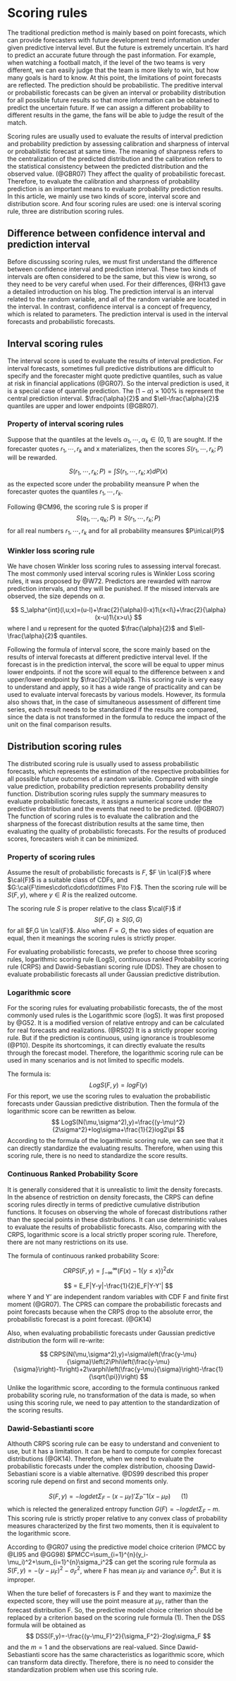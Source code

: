 # Scoring rules

The traditional prediction method is mainly based on point forecasts, which can provide forecasters with future development trend information under given predictive interval level. But the future is extremely uncertain. It's hard to predict an accurate future through the past information. For example, when watching a football match, if the level of the two teams is very different, we can easily judge that the team is more likely to win, but how many goals is hard to know. At this point, the limitations of point forecasts are reflected. The prediction should be probabilistic. The preditive interval or probabilistic forecasts can be given an interval or probability distribution for all possible future results so that more information can be obtained to predict the uncertain future. If we can assign a different probability to different results in the game, the fans will be able to judge the result of the match.

Scoring rules are usually used to evaluate the results of interval prediction and probability prediction by assessing calibration and sharpness of interval or probabilistic forecast at same time. The meaning of sharpness refers to the centralization of the predicted distribution and the calibration refers to the statistical consistency between the predicted distribution and the observed value. (@GBR07) They affect the quality of probabilistic forecast. Therefore, to evaluate the calibration and sharpness of probability prediction is an important means to evaluate probability prediction results. In this article, we mainly use two kinds of score, interval score and distribution score. And four scoring rules are used: one is interval scoring rule, three are distribution scoring rules.

## Difference between confidence interval and prediction interval

Before discussing scoring rules, we must first understand the difference between confidence interval and prediction interval. These two kinds of intervals are often considered to be the same, but this view is wrong, so they need to be very careful when used. For their differences, @RH13 gave a detailed introduction on his blog. The prediction interval is an interval related to the random variable, and all of the random variable are located in the interval. In contrast, confidence interval is a concept of frequency, which is related to parameters. The prediction interval is used in the interval forecasts and probabilistic forecasts.

## Interval scoring rules

The interval score is used to evaluate the results of interval prediction. For interval forecasts, sometimes full predictive distributions are difficult to specify and the forecaster might quote predictive quantiles, such as value at risk in financial applications (@GR07). So the interval prediction is used, it is a special case of quantile prediction. The $(1-\alpha)\times100\%$ is represent the central prediction interval. $\frac{\alpha}{2}$ and $\ell-\frac{\alpha}{2}$ quantiles are upper and lower endpoints (@GBR07).

### Property of interval scoring rules

Suppose that the quantiles at the levels $\alpha_1,\cdots,\alpha_k\in(0,1)$ are sought. If the forecaster quotes $r_1,\cdots,r_k$ and x materializes, then the scores $S(r_1,\cdots,r_k;P)$ will be rewarded. 

$$S(r_1,\cdots,r_k;P)=\int{S(r_1,\cdots,r_k;x)dP(x)}$$
as the expected score under the probability meansure P when the forecaster quotes the quantiles $r_1,\cdots,r_k$.

Following @CM96, the scoring rule S is proper if 
$$S(q_1,\cdots,q_k;P)\geq S(r_1,\cdots,r_k;P)$$
for all real numbers $r_1,\cdots,r_k$ and for all probability meansures $P\in\cal{P}$

### Winkler loss scoring rule

We have chosen Winkler loss scoring rules to assessing interval forecast. The most commonly  used interval scoring rules is Winkler Loss scoring rules, it was proposed by @W72. Predictors are rewarded with narrow prediction intervals, and they will be punished. If the missed intervals are observed, the size depends on $\alpha$.

$$
  S_\alpha^{int}(l,u;x)=(u-l)+\frac{2}{\alpha}(l-x)1\{x<l\}+\frac{2}{\alpha}(x-u)1\{x>u\}
$$
where l and u represent for the quoted $\frac{\alpha}{2}$ and $\ell-\frac{\alpha}{2}$ quantiles.

Following the formula of interval score, the score mainly based on the results of interval forecasts at different predictive interval level. If the forecast is in the prediction interval, the score will be equal to upper minus lower endpoints. if not the score will equal to the difference between x and upper/lower endpoint by $\frac{2}{\alpha}$. This scoring rule is very easy to understand and apply, so it has a wide range of practicality and can be used to evaluate interval forecasts by various models. However, its formula also shows that, in the case of simultaneous assessment of different time series, each result needs to be standardized if the results are compared, since the data is not transformed in the formula to reduce the impact of the unit on the final comparison results.


## Distribution scoring rules

The distributed scoring rule is usually used to assess probabilistic forecasts, which represents the estimation of the respective probabilities for all possible future outcomes of a random variable. Compared with single value prediction, probability prediction represents probability density function. Distribution scoring rules supply the summary measures to evaluate probabilistic forecasts, it assigns a numerical score under the predictive distribution and the events that need to be predicted. (@GBR07) The function of scoring rules is to evaluate the calibration and the sharpness of the forecast distribution results at the same time, then evaluating the quality of probabilistic forecasts. For the results of produced scores, forecasters wish it can be minimized. 

### Property of scoring rules

Assume the result of probabilistic forecasts is $F$, $F \in \cal{F}$ where $\cal{F}$ is a suitable class of CDFs, and $G:\cal{F\times\cdot\cdot\cdot\times F\to F}$. Then the scoring rule will be $S(F,y)$, where $y \in R$ is the realized outcome.

The scoring rule $S$ is proper relative to the class $\cal{F}$ if $$S(F,G)\geq S(G,G)$$ for all $F,G \in \cal{F}$. Also when $F=G$, the two sides of equation are equal, then it meanings the scoring rules is strictly proper.

For evaluating probabilistic forecasts, we prefer to choose three scoring rules, logarithmic scoring rule (LogS), continuous ranked Probability scoring rule (CRPS) and Dawid-Sebastiani scoring rule (DDS). They are chosen to evaluate probabilistic forecasts all under Gaussian predictive distribution.

### Logarithmic score

For the scoring rules for evaluating probabilistic forecasts, the of the most commonly used rules is the Logarithmic score (logS). It was first proposed by @G52. It is a modified version of relative entropy and can be calculated for real forecasts and realizations. (@RS02) It is a strictly proper scoring rule. But if the prediction is continuous, using ignorance is troublesome (@P10). Despite its shortcomings, it can directly evaluate the results through the forecast model. Therefore, the logarithmic scoring rule can be used in many scenarios and is not limited to specific models. 

The formula is:
  $$
      LogS(F,y)=logF(y)
  $$
For this report, we use the scoring rules to evaluation the probabilistic forecasts under Gaussian predictive distribution. Then the formula of the logarithmic score can be rewritten as below.
  $$
      LogS(N(\mu,\sigma^2),y)=\frac{(y-\mu)^2}{2\sigma^2}+log\sigma+\frac{1}{2}log2\pi
  $$
According to the formula of the logarithmic scoring rule, we can see that it can directly standardize the evaluating results. Therefore, when using this scoring rule, there is no need to standardize the score results.

### Continuous Ranked Probability Score

It is generally considered that it is unrealistic to limit the density forecasts. In the absence of restriction on density forecasts, the CRPS can define scoring rules directly in terms of predictive cumulative distribution functions. It focuses on observing the whole of forecast distributions rather than the special points in these distributions. It can use deterministic values to evaluate the results of probabilistic forecasts. Also, comparing with the CRPS, logarithmic score is a local strictly proper scoring rule. Therefore, there are not many restrictions on its use. 

The formula of continuous ranked probability Score:

   $$
       CRPS(F,y)=\int_{-\infty}^{\infty}(F(x)-1\left\{y\leq{x}\right\})^2 dx
   $$

  $$
    = E_F|Y-y|-\frac{1}{2}E_F|Y-Y'|
  $$
where Y and Y' are independent random variables with CDF F and finite first moment (@GR07). The CPRS can compare the probabilistic forecasts and point forecasts because when the CRPS drop to the absolute error, the probabilistic forecast is a point forecast. (@GK14)

Also, when evaluating probabilistic forecasts under Gaussian predictive distribution the form will re-write:

   $$
       CRPS(N(\mu,\sigma^2),y)=\sigma\left(\frac{y-\mu}{\sigma}\left(2\Phi\left(\frac{y-\mu}{\sigma}\right)-1\right)+2\varphi\left(\frac{y-\mu}{\sigma}\right)-\frac{1}{\sqrt{\pi}}\right)
   $$
Unlike the logarithmic score, according to the formula continuous ranked probability scoring rule, no transformation of the data is made, so when using this scoring rule, we need to pay attention to the standardization of the scoring results.

### Dawid-Sebastianti score

Althouth CRPS scoring rule can be easy to understand and convenient to use, but it has a limitation. It can be hard to compute for complex forecast distributions (@GK14). Therefore, when we need to evaluate the probabilistic forecasts under the complex distribution, choosing Dawid-Sebastiani score is a viable alternative. @DS99 described this proper scoring rule depend on first and second moments only.  

$$S(F,y)=-logdet\Sigma_F-(x-\mu_F)'\Sigma_P^-1(x-\mu_P)~~~~~~(1)$$
which is relected the generalized entropy function $G(F)=-logdet\Sigma_F-m$. This scoring rule is strictly proper relative to any convex class of probability measures characterized by the first two moments, then it is equivalent to the logarithmic score. 

According to @GR07 using the predictive model choice criterion (PMCC by @LI95 and @GG98) $PMCC=\sum_{i=1}^{n}(y_i-\mu_i)^2+\sum_{i=1}^{n}\sigma_i^2$ can get the scoring rule formula as $S(F,y)=-(y-\mu_F)^2-\sigma_F^2$, where F has mean $\mu_F$ and variance $\sigma_F^2$. But it is improper.

When the ture belief of forecasters is F and they want to maximize the expected score, they will use the point measure at $\mu_F$, rather than the forecast distribution F. So, the predictive model choice criterion should be replaced by a criterion based on the scoring rule formula (1). Then the DSS formula will be obtained as 
  $$
     DSS(F,y)=-\frac{(y-\mu_F)^2}{\sigma_F^2}-2log\sigma_F
  $$
and the $m=1$ and the observations are real-valued. Since Dawid-Sebastianti score has the same characteristics as logarithmic score, which can transform data directly. Therefore, there is no need to consider the standardization problem when use this scoring rule.


